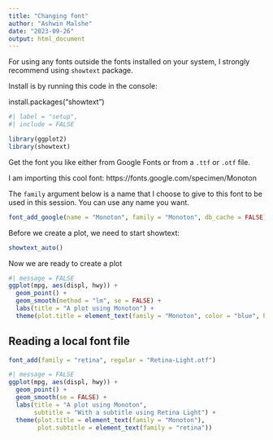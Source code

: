 ```yaml
---
title: "Changing font"
author: "Ashwin Malshe"
date: "2023-09-26"
output: html_document
---
```


For using any fonts outside the fonts installed on your system, I strongly recommend using `showtext` package.

Install is by running this code in the console:

install.packages("showtext")

```r
#| label = "setup",
#| include = FALSE

library(ggplot2)
library(showtext)
```

Get the font you like either from Google Fonts or from a `.ttf` or `.otf` file.

I am importing this cool font: https://fonts.google.com/specimen/Monoton

The `family` argument below is a name that I choose to give to this font to be used in this session. You can use any name you want.

```r
font_add_google(name = "Monoton", family = "Monoton", db_cache = FALSE)

```

Before we create a plot, we need to start showtext:

```r
showtext_auto()
```

Now we are ready to create a plot

```r
#| message = FALSE
ggplot(mpg, aes(displ, hwy)) +
  geom_point() +
  geom_smooth(method = "lm", se = FALSE) +
  labs(title = "A plot using Monoton") +
  theme(plot.title = element_text(family = "Monoton", color = "blue", hjust = 0.5))

```

## Reading a local font file

```r
font_add(family = "retina", regular = "Retina-Light.otf")
```

```r
#| message = FALSE
ggplot(mpg, aes(displ, hwy)) +
  geom_point() +
  geom_smooth(se = FALSE) +
  labs(title = "A plot using Monoton", 
       subtitle = "With a subtitle using Retina Light") +
  theme(plot.title = element_text(family = "Monoton"),
        plot.subtitle = element_text(family = "retina"))

```
